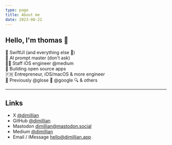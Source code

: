 ```yaml
---
type: page
title: About me
date: 2023-08-22
---
```


## Hello, I'm thomas 👋

🍎 SwiftUI (and everything else 🍎) <br />
🤖 AI prompt master (don't ask) <br />
👨‍💻 Staff iOS engineer @medium  <br />
🐙 Building open source apps <br />
🇫🇷 Entrepreneur, iOS/macOS & more engineer <br />
🫡 Previously @glose 📖 @google 🔍 & others


---

## Links

- X [@dimillian](https://x.com/dimillian)
- GitHub [@dimillian](https://github.com/dimillian)
- Mastodon [dimillian@mastodon.social](https://mastodon.social/@dimillian)
- Medium [@dimillian](https://medium.com/@dimillian)
- Email / iMessage hello@dimillian.app
